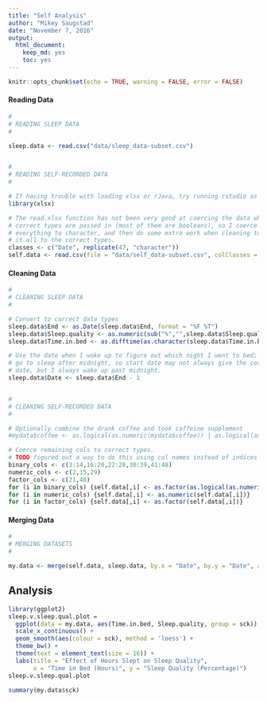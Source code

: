 ```yaml
---
title: "Self Analysis"
author: "Mikey Saugstad"
date: "November 7, 2016"
output: 
  html_document: 
    keep_md: yes
    toc: yes
---
```


```r
knitr::opts_chunk$set(echo = TRUE, warning = FALSE, error = FALSE)
```

#### Reading Data
```r
#
# READING SLEEP DATA
#

sleep.data <- read.csv("data/sleep_data-subset.csv")


#
# READING SELF-RECORDED DATA
#

# If having trouble with loading xlsx or rJava, try running rstudio as root
library(xlsx)

# The read.xlsx function has not been very good at coercing the data when the
# correct types are passed in (most of them are booleans), so I coerce almost
# everything to character, and then do some extra work when cleaning to get
# it all to the correct types.
classes <- c("Date", replicate(47, "character"))
self.data <- read.csv(file = "data/self_data-subset.csv", colClasses = classes)
```

#### Cleaning Data
```r
#
# CLEANING SLEEP DATA
#

# Convert to correct data types
sleep.data$End <- as.Date(sleep.data$End, format = "%F %T")
sleep.data$Sleep.quality <- as.numeric(sub("%","",sleep.data$Sleep.quality))
sleep.data$Time.in.bed <- as.difftime(as.character(sleep.data$Time.in.bed), format = "%R")

# Use the date when I woke up to figure out which night I went to bed; I may
# go to sleep after midnight, so start date may not always give the correct
# date, but I always wake up past midnight.
sleep.data$Date <- sleep.data$End - 1


#
# CLEANING SELF-RECORDED DATA
#

# Optionally combine the drank coffee and took caffeine supplement
#mydata$coffee <- as.logical(as.numeric(mydata$coffee)) | as.logical(as.numeric(mydata$caffeine))

# Coerce remaining cols to correct types.
# TODO figured out a way to do this using col names instead of indices
binary_cols <- c(3:14,16:20,22:28,30:39,41:48)
numeric_cols <- c(2,15,29)
factor_cols <- c(21,40)
for (i in binary_cols) {self.data[,i] <- as.factor(as.logical(as.numeric(self.data[,i])))}
for (i in numeric_cols) {self.data[,i] <- as.numeric(self.data[,i])}
for (i in factor_cols) {self.data[,i] <- as.factor(self.data[,i])}
```


#### Merging Data
```r
#
# MERGING DATASETS
#

my.data <- merge(self.data, sleep.data, by.x = "Date", by.y = "Date", all = TRUE)
```

## Analysis

```r
library(ggplot2)
sleep.v.sleep.qual.plot =
  ggplot(data = my.data, aes(Time.in.bed, Sleep.quality, group = sck)) +
  scale_x_continuous() +
  geom_smooth(aes(colour = sck), method = 'loess') +
  theme_bw() +
  theme(text = element_text(size = 16)) +
  labs(title = "Effect of Hours Slept on Sleep Quality",
       x = "Time in Bed (Hours)", y = "Sleep Quality (Percentage)")
sleep.v.sleep.qual.plot

summary(my.data$sck)
```
